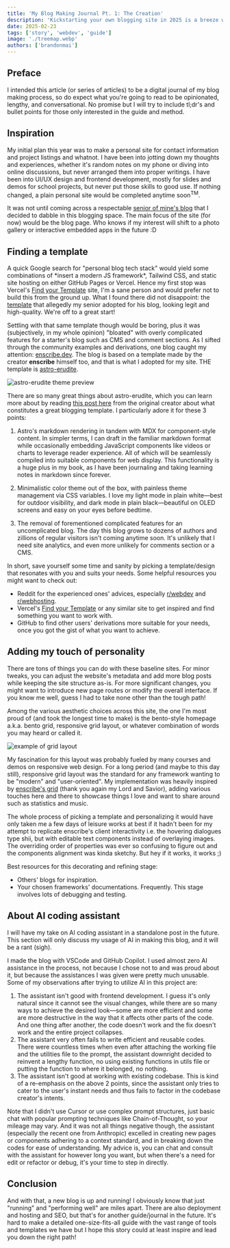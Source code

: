 ```yaml
---
title: 'My Blog Making Journal Pt. 1: The Creation'
description: 'Kickstarting your own blogging site in 2025 is a breeze with the right tools (read: templates). Astro, Tailwind CSS, MDX.'
date: 2025-02-23
tags: ['story', 'webdev', 'guide']
image: './treemap.webp'
authors: ['brandonmai']
---
```


## Preface

I intended this article (or series of articles) to be a digital journal of my blog making process, so do expect what you're going to read to be opinionated, lengthy, and conversational. No promise but I will try to include tl;dr's and bullet points for those only interested in the guide and method.

## Inspiration

My initial plan this year was to make a personal site for contact information and project listings and whatnot. I have been into jotting down my thoughts and experiences, whether it's random notes on my phone or diving into online discussions, but never arranged them into proper writings. I have been into UI/UX design and frontend development, mostly for slides and demos for school projects, but never put those skills to good use. If nothing changed, a plain personal site would be completed anytime soon<sup>TM</sup>.

It was not until coming across a respectable [senior of mine's blog](https://blog.tnminh.com/) that I decided to dabble in this blogging space. The main focus of the site (for now) would be the blog page. Who knows if my interest will shift to a photo gallery or interactive embedded apps in the future :D

## Finding a template

A quick Google search for "personal blog tech stack" would yield some combinations of \*insert a modern JS framework\*, Tailwind CSS, and static site hosting on either GitHub Pages or Vercel. Hence my first stop was Vercel's [Find your Template](https://vercel.com/templates) site, I'm a sane person and would prefer not to build this from the ground up. What I found there did not disappoint: the [template](https://vercel.com/templates/next.js/tailwind-css-starter-blog) that allegedly my senior adopted for his blog, looking legit and high-quality. We're off to a great start!

Settling with that same template though would be boring, plus it was (subjectively, in my whole opinion) "bloated" with overly complicated features for a starter's blog such as CMS and comment sections. As I sifted through the community examples and derivations, one blog caught my attention: [enscribe.dev](https://enscribe.dev/). The blog is based on a template made by the creator **enscribe** himself too, and that is what I adopted for my site. THE template is [astro-erudite](https://astro-erudite.vercel.app/).

<Image src={erudite} alt='astro-erudite theme preview' width={1200} />

There are so many great things about astro-erudite, which you can learn more about by reading [this post here](/blog/the-state-of-static-blogs) from the original creator about what constitutes a great blogging template. I particularly adore it for these 3 points:

1. Astro's markdown rendering in tandem with MDX for component-style content. In simpler terms, I can draft in the familiar markdown format while occasionally embedding JavaScript components like videos or charts to leverage reader experience. All of which will be seamlessly compiled into suitable components for web display. This functionality is a huge plus in my book, as I have been journaling and taking learning notes in markdown since forever.

2. Minimalistic color theme out of the box, with painless theme management via CSS variables. I love my light mode in plain white—best for outdoor visibility, and dark mode in plain black—beautiful on OLED screens and easy on your eyes before bedtime.

3. The removal of forementioned complicated features for an uncomplicated blog. The day this blog grows to dozens of authors and zillions of regular visitors isn't coming anytime soon. It's unlikely that I need site analytics, and even more unlikely for comments section or a CMS.

In short, save yourself some time and sanity by picking a template/design that resonates with you and suits your needs. Some helpful resources you might want to check out:
- Reddit for the experienced ones' advices, especially [r/webdev](https://www.reddit.com/r/webdev/) and [r/webhosting](https://www.reddit.com/r/webhosting/).
- Vercel's [Find your Template](https://vercel.com/templates) or any similar site to get inspired and find something you want to work with.
- GitHub to find other users' derivations more suitable for your needs, once you got the gist of what you want to achieve.

## Adding my touch of personality

There are tons of things you can do with these baseline sites. For minor tweaks, you can adjust the website's metadata and add more blog posts while keeping the site structure as-is. For more significant changes, you might want to introduce new page routes or modify the overall interface. If you know me well, guess I had to take none other than the tough path!

Among the various aesthetic choices across this site, the one I'm most proud of (and took the longest time to make) is the bento-style homepage a.k.a. bento grid, responsive grid layout, or whatever combination of words you may heard or called it.

<Image src={grid} alt='example of grid layout' width={1200} />

My fascination for this layout was probably fueled by many courses and demos on responsive web design. For a long period (and maybe to this day still), responsive grid layout was the standard for any framework wanting to be "modern" and "user-oriented". My implementation was heavily inspired by [enscribe's grid](https://enscribe.dev/) (thank you again my Lord and Savior), adding various touches here and there to showcase things I love and want to share around such as statistics and music.

The whole process of picking a template and personalizing it would have only taken me a few days of leisure works at best if it hadn't been for my attempt to replicate enscribe's client interactivity i.e. the hovering dialogues type shii, but with editable text components instead of overlaying images. The overriding order of properties was ever so confusing to figure out and the components alignment was kinda sketchy. But hey if it works, it works ;)

Best resources for this decorating and refining stage:
- Others' blogs for inspiration.
- Your chosen frameworks' documentations. Frequently. This stage involves lots of debugging and testing.

## About AI coding assistant

I will have my take on AI coding assistant in a standalone post in the future. This section will only discuss my usage of AI in making this blog, and it will be a rant (sigh).

I made the blog with VSCode and GitHub Copilot. I used almost zero AI assistance in the process, not because I chose not to and was proud about it, but because the assistances I was given were pretty much unusable. Some of my observations after trying to utilize AI in this project are:
1. The assistant isn't good with frontend development. I guess it's only natural since it cannot see the visual changes, while there are so many ways to achieve the desired look—some are more efficient and some are more destructive in the way that it affects other parts of the code. And one thing after another, the code doesn't work and the fix doesn't work and the entire project collapses.
2. The assistant very often fails to write efficient and reusable codes. There were countless times when even after attaching the working file and the utilities file to the prompt, the assistant downright decided to reinvent a lengthy function, no using existing functions in utils file or putting the function to where it belonged, no nothing.
3. The assistant isn't good at working with existing codebase. This is kind of a re-emphasis on the above 2 points, since the assistant only tries to cater to the user's instant needs and thus fails to factor in the codebase creator's intents.

Note that I didn't use Cursor or use complex prompt structures, just basic chat with popular prompting techniques like Chain-of-Thought, so your mileage may vary. And it was not all things negative though, the assistant (especially the recent one from Anthropic) excelled in creating new pages or components adhering to a context standard, and in breaking down the codes for ease of understanding. My advice is, you can chat and consult with the assistant for however long you want, but when there's a need for edit or refactor or debug, it's your time to step in directly.

## Conclusion

And with that, a new blog is up and running! I obviously know that just "running" and "performing well" are miles apart. There are also deployment and hosting and SEO, but that's for another guide/journal in the future. It's hard to make a detailed one-size-fits-all guide with the vast range of tools and templates we have but I hope this story could at least inspire and lead you down the right path!